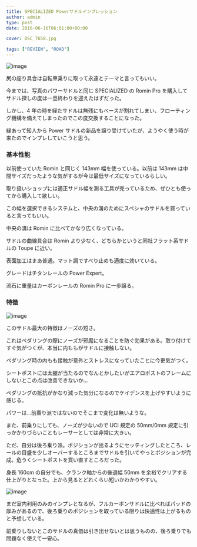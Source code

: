 ---
title: SPECIALIZED Powerサドルインプレッション
author: admin
type: post
date: 2016-06-16T06:01:00+00:00

cover: DSC_7658.jpg

tags: ["REVIEW", "ROAD"]
---

![image](./DSC_7658.jpg)

尻の座り具合は自転車乗りに取って永遠とテーマと言ってもいい。

今までは、写真のパワーサドルと同じ SPECIALIZED の Romin Pro を購入してサドル探しの度は一旦終わりを迎えたはずだった。

しかし、4 年の時を経たサドルは無残にもベースが割れてしまい、フローティング機構を備えてしまったのでこの度交換することになった。

縁あって知人から Power サドルの新品を譲り受けていたが、ようやく使う時が来たのでインプレしていこうと思う。

### 基本性能

以前使っていた Romin と同じく 143mm 幅を使っている。以前は 143mm は中間サイズだったような気がするが今は最低サイズになっているらしい。

取り扱いショップには適正サドル幅を測る工具が売っているため、ぜひとも使ってから購入して欲しい。

この幅を選択できるシステムと、中央の溝のためにスペシャのサドルを買っていると言ってもいい。

中央の溝は Romin に比べてかなり広くなっている。

サドルの曲線具合は Romin より少なく、どちらかというと同社フラット系サドルの Toupe に近い。

表面加工はまあ普通。マット調ですべり止めも適度に効いている。

グレードはチタンレールの Power Expert。

流石に重量はカーボンレールの Romin Pro に一歩譲る。

### 特徴

![image](./DSC_7644.jpg)

このサドル最大の特徴はノーズの短さ。

これはペダリングの際にノーズが邪魔になることを防ぐ効果がある。取り付けてすぐ気がつくが、本当に内ももがサドルに接触しない。

ペダリング時の内もも接触が意外とストレスになっていたことに今更気がつく。

シートポストには太腿が当たるのでなんとかしたいがエアロポストのフレームにしないとこの点は改善できないか…

ペダリングの抵抗がかなり減った気分になるのでケイデンスを上げやすいように感じる。

パワーは…前乗り派ではないのでそこまで変化は無いような。

また、前乗りにしても、ノーズが少ないので UCI 規定の 50mm/0mm 規定に引っかかりづらいこともレーサーとしては非常に大きい。

ただ、自分は後ろ乗り派。ポジションが出るようにセッティングしたところ、レールの目盛を少しオーバーするところまでサドルを引いてやっとポジションが完成。危うくシートポストを買い直すところだった。

身長 160cm の自分でも、クランク軸からの後退幅 50mm を余裕でクリアする仕上がりとなった。上から見るとどれくらい短いかわかりやすい。

![image](./DSC_7643.jpg)

まだ室内利用のみのインプレとなるが、フルカーボンサドルに比べればパッドの厚みがあるので、後ろ乗りのポジションを取っている限りは快適性は上がるものと予想している。

前乗りしないとこのサドルの真価は引き出せないとは思うものの、後ろ乗りでも問題なく使えて一安心。

<LinkBox
  isAmazonLink
  url="http://www.amazon.co.jp/exec/obidos/ASIN/B01564NZ42/gensobunya-22/ref=nosim/"
/>
